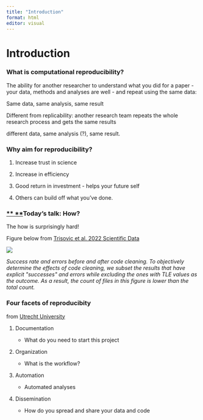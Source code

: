 ```yaml
---
title: "Introduction"
format: html
editor: visual
---
```


# Introduction

### What is computational reproducibility?

The ability for another researcher to understand what you did for a paper - your data, methods and analyses are well - and repeat using the same data:

Same data, same analysis, same result

Different from replicability: another research team repeats the whole research process and gets the same results

different data, same analysis (?), same result.

### Why aim for reproducibility?

1.  Increase trust in science

2.  Increase in efficiency

3.  Good return in investment - helps your future self

4.  Others can build off what you've done.

### [** **](https://www.nature.com/articles/s41597-022-01143-6/figures/8)Today's talk: How?

The how is surprisingly hard!

Figure below from [Trisovic et al. 2022 Scientific Data](https://www.nature.com/articles/s41597-022-01143-6)

![](images/fig_code_breaking.png)

*Success rate and errors before and after code cleaning. To objectively determine the effects of code cleaning, we subset the results that have explicit \"successes\" and errors while excluding the ones with TLE values as the outcome. As a result, the count of files in this figure is lower than the total count.*

### Four facets of reproducibity 

from [Utrecht University](https://utrechtuniversity.github.io/workshop-computational-reproducibility/)

1.  Documentation

    -   What do you need to start this project

2.  Organization

    -   What is the workflow?

3.  Automation

    -   Automated analyses

4.  Dissemination

    -   How do you spread and share your data and code
